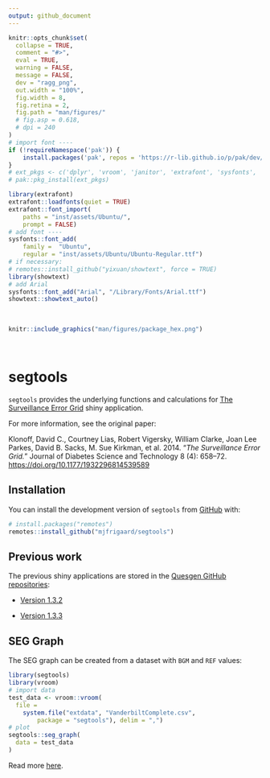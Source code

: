 ```yaml
---
output: github_document
---
```


<!-- README.md is generated from README.Rmd. Please edit that file -->

```r
knitr::opts_chunk$set(
  collapse = TRUE,
  comment = "#>",
  eval = TRUE,
  warning = FALSE,
  message = FALSE,
  dev = "ragg_png",
  out.width = "100%",
  fig.width = 8,
  fig.retina = 2,
  fig.path = "man/figures/"
  # fig.asp = 0.618,
  # dpi = 240
)
# import font ----
if (!requireNamespace('pak')) {
    install.packages('pak', repos = 'https://r-lib.github.io/p/pak/dev/')
}
# ext_pkgs <- c('dplyr', 'vroom', 'janitor', 'extrafont', 'sysfonts', 'showtext')
# pak::pkg_install(ext_pkgs)

library(extrafont)
extrafont::loadfonts(quiet = TRUE)
extrafont::font_import(
    paths = "inst/assets/Ubuntu/",
    prompt = FALSE)
# add font ----
sysfonts::font_add(
    family =  "Ubuntu", 
    regular = "inst/assets/Ubuntu/Ubuntu-Regular.ttf")
# if necessary: 
# remotes::install_github("yixuan/showtext", force = TRUE)
library(showtext)
# add Arial
sysfonts::font_add("Arial", "/Library/Fonts/Arial.ttf")
showtext::showtext_auto()
```

<br>

```r
knitr::include_graphics("man/figures/package_hex.png")
```

<br>

# segtools

<!-- badges: start -->

<!-- badges: end -->

`segtools` provides the underlying functions and calculations for [The Surveillance Error Grid](https://www.diabetestechnology.org/seg.shtml) shiny application. 

For more information, see the original paper:

Klonoff, David C., Courtney Lias, Robert Vigersky, William Clarke, Joan Lee Parkes, David B. Sacks, M. Sue Kirkman, et al. 2014. "*The Surveillance Error Grid.*" Journal of Diabetes Science and Technology 8 (4): 658–72. [https://doi.org/10.1177/1932296814539589](https://doi.org/10.1177/1932296814539589)


## Installation

You can install the development version of `segtools` from [GitHub](https://github.com/) with:

``` r
# install.packages("remotes")
remotes::install_github("mjfrigaard/segtools")
```

## Previous work

The previous shiny applications are stored in the [Quesgen GitHub repositories](https://github.com/quesgen):

-   [Version 1.3.2](https://github.com/quesgen/seg-shiny-1-3-2)

-   [Version 1.3.3](https://github.com/quesgen/seg-shiny-1-3-3)

## SEG Graph

The SEG graph can be created from a dataset with `BGM` and `REF` values:

```r
library(segtools)
library(vroom)
# import data
test_data <- vroom::vroom(
  file =
    system.file("extdata", "VanderbiltComplete.csv",
        package = "segtools"), delim = ",")
# plot
segtools::seg_graph(
  data = test_data
)
```

Read more [here](https://www.diabetestechnology.org/seg.shtml).
